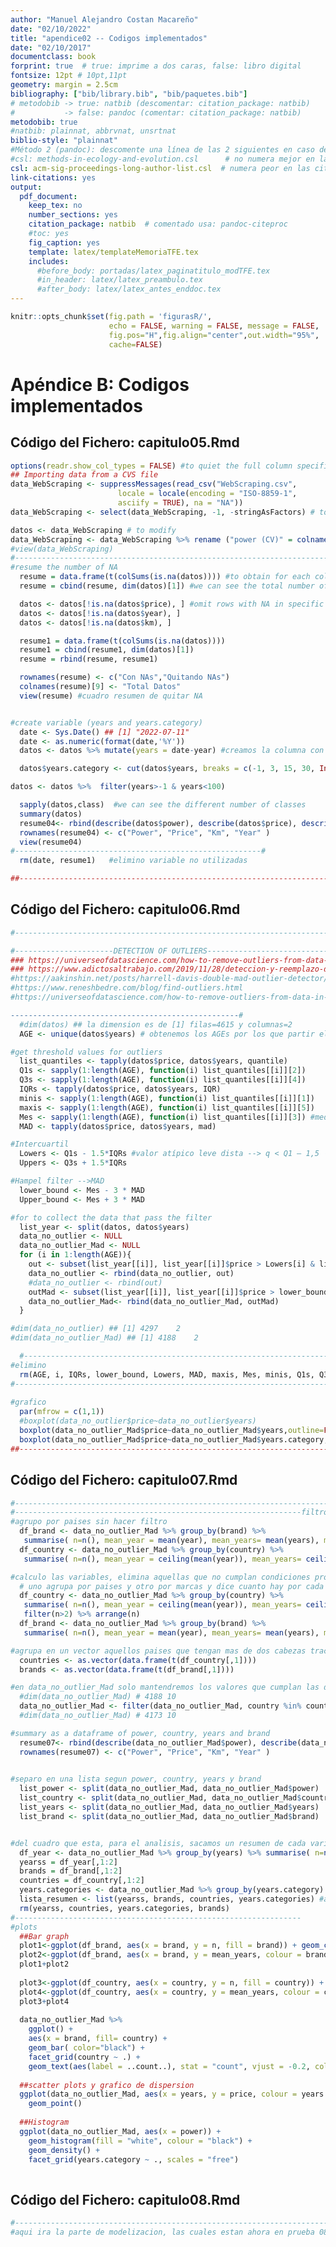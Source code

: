 ---
author: "Manuel Alejandro Costan Macareño"
date: "02/10/2022"
title: "apendice02 -- Codigos implementados"
date: "02/10/2017"
documentclass: book
forprint: true  # true: imprime a dos caras, false: libro digital
fontsize: 12pt # 10pt,11pt
geometry: margin = 2.5cm 
bibliography: ["bib/library.bib", "bib/paquetes.bib"]
# metodobib -> true: natbib (descomentar: citation_package: natbib) 
#           -> false: pandoc (comentar: citation_package: natbib)
metodobib: true
#natbib: plainnat, abbrvnat, unsrtnat
biblio-style: "plainnat"
#Método 2 (pandoc): descomente una línea de las 2 siguientes en caso de usarlo
#csl: methods-in-ecology-and-evolution.csl      # no numera mejor en las citas
csl: acm-sig-proceedings-long-author-list.csl  # numera peor en las citas
link-citations: yes
output: 
  pdf_document:
    keep_tex: no
    number_sections: yes
    citation_package: natbib  # comentado usa: pandoc-citeproc
    #toc: yes
    fig_caption: yes
    template: latex/templateMemoriaTFE.tex
    includes:
      #before_body: portadas/latex_paginatitulo_modTFE.tex
      #in_header: latex/latex_preambulo.tex
      #after_body: latex/latex_antes_enddoc.tex
---


```{r include=FALSE}
knitr::opts_chunk$set(fig.path = 'figurasR/',
                      echo = FALSE, warning = FALSE, message = FALSE,
                      fig.pos="H",fig.align="center",out.width="95%",
                      cache=FALSE)

```


<!-- \setcounter{chapter}{2} -->
<!-- \setcounter{chapter}{2} escribir 2 para capítulo 3  -->
<!-- \pagenumbering{arabic} -->


\ifdefined\ifprincipal
\else
\setlength{\parindent}{1em}
\pagestyle{fancy}
\setcounter{tocdepth}{4}
\tableofcontents
<!-- \nocite{*} -->
\fi

\ifdefined\ifdoblecara
\fancyhead{}{}
\fancyhead[LE,RO]{\scriptsize\rightmark}
\fancyfoot[LO,RE]{\scriptsize\slshape \leftmark}
\fancyfoot[C]{}
\fancyfoot[LE,RO]{\footnotesize\thepage}
\else
\fancyhead{}{}
\fancyhead[RO]{\scriptsize\rightmark}
\fancyfoot[LO]{\scriptsize\slshape \leftmark}
\fancyfoot[C]{}
\fancyfoot[RO]{\footnotesize\thepage}
\fi
\renewcommand{\headrulewidth}{0.4pt}
\renewcommand{\footrulewidth}{0.4pt}

# Apéndice B: Codigos implementados


##  Código del Fichero: capitulo05.Rmd
\tiny
```{r echo=TRUE, eval=FALSE}

options(readr.show_col_types = FALSE) #to quiet the full column specification
## Importing data from a CVS file
data_WebScraping <- suppressMessages(read_csv("WebScraping.csv",
                        locale = locale(encoding = "ISO-8859-1", 
                        asciify = TRUE), na = "NA"))
data_WebScraping <- select(data_WebScraping, -1, -stringAsFactors) # to display on the screen

datos <- data_WebScraping # to modify
data_WebScraping <- data_WebScraping %>% rename ("power (CV)" = colnames(data_WebScraping)[5], "price (€)" = colnames(data_WebScraping)[6])
#view(data_WebScraping)
#----------------------------------------------------------------------------- CAPITULO_05 --------------------------------------------------------------------------------------------------
#resume the number of NA
  resume = data.frame(t(colSums(is.na(datos)))) #to obtain for each column the number of empty data (NA)
  resume = cbind(resume, dim(datos)[1]) #we can see the total number of data (row)

  datos <- datos[!is.na(datos$price), ] #omit rows with NA in specific column of data frame
  datos <- datos[!is.na(datos$year), ]
  datos <- datos[!is.na(datos$km), ]

  resume1 = data.frame(t(colSums(is.na(datos))))
  resume1 = cbind(resume1, dim(datos)[1])
  resume = rbind(resume, resume1)

  rownames(resume) <- c("Con NAs","Quitando NAs") 
  colnames(resume)[9] <- "Total Datos"
  view(resume) #cuadro resumen de quitar NA


#create variable (years and years.category)
  date <- Sys.Date() ## [1] "2022-07-11"
  date <- as.numeric(format(date,'%Y'))
  datos <- datos %>% mutate(years = date-year) #creamos la columna con los años que tiene el camion funcionando

  datos$years.category <- cut(datos$years, breaks = c(-1, 3, 15, 30, Inf), labels = c("New", "Medium", "Old", "Very old")) # Convertir var numerica "years" en categorica usando puntos de corte

datos <- datos %>%  filter(years>-1 & years<100)

  sapply(datos,class)  #we can see the different number of classes
  summary(datos)
  resume04<- rbind(describe(datos$power), describe(datos$price), describe(datos$km), describe(datos$years)) #similar as summary but it show the result as a dataframe
  rownames(resume04) <- c("Power", "Price", "Km", "Year" ) 
  view(resume04)
#-------------------------------------------------------#
  rm(date, resume1)   #elimino variable no utilizadas

##---------------------------------------------------------------------------------------------------------------------------------------------------------------------------------------
```
\normalsize


  
##  Código del Fichero: capitulo06.Rmd  
\tiny
```{r echo=TRUE, eval=FALSE}
#----------------------------------------------------------------------------- CAPITULO_06 --------------------------------------------------------------------------------------------------

#----------------------DETECTION OF OUTLIERS---------------------------------
### https://universeofdatascience.com/how-to-remove-outliers-from-data-in-r/
### https://www.adictosaltrabajo.com/2019/11/28/deteccion-y-reemplazo-de-outliers-con-r/
#https://aakinshin.net/posts/harrell-davis-double-mad-outlier-detector/
#https://www.reneshbedre.com/blog/find-outliers.html
#https://universeofdatascience.com/how-to-remove-outliers-from-data-in-r/

---------------------------------------------------#
  #dim(datos) ## la dimension es de [1] filas=4615 y columnas=2
  AGE <- unique(datos$years) # obtenemos los AGEs por los que partir el dataframe

#get threshold values for outliers
  list_quantiles <- tapply(datos$price, datos$years, quantile)
  Q1s <- sapply(1:length(AGE), function(i) list_quantiles[[i]][2])
  Q3s <- sapply(1:length(AGE), function(i) list_quantiles[[i]][4])
  IQRs <- tapply(datos$price, datos$years, IQR)
  minis <- sapply(1:length(AGE), function(i) list_quantiles[[i]][1])
  maxis <- sapply(1:length(AGE), function(i) list_quantiles[[i]][5])
  Mes <- sapply(1:length(AGE), function(i) list_quantiles[[i]][3]) #median
  MAD <- tapply(datos$price, datos$years, mad)

#Intercuartil
  Lowers <- Q1s - 1.5*IQRs #valor atípico leve dista --> q < Q1 – 1,5 · IQR o bien q > Q3 + 1,5 · IQR
  Uppers <- Q3s + 1.5*IQRs 

#Hampel filter -->MAD
  lower_bound <- Mes - 3 * MAD
  Upper_bound <- Mes + 3 * MAD

#for to collect the data that pass the filter
  list_year <- split(datos, datos$years)
  data_no_outlier <- NULL
  data_no_outlier_Mad <- NULL
  for (i in 1:length(AGE)){
    out <- subset(list_year[[i]], list_year[[i]]$price > Lowers[i] & list_year[[i]]$price < Uppers[i]) #Intercuartile range
    data_no_outlier <- rbind(data_no_outlier, out)
    #data_no_outlier <- rbind(out)
    outMad <- subset(list_year[[i]], list_year[[i]]$price > lower_bound[i] & list_year[[i]]$price < Upper_bound[i]) #Hampel filter -->MAD
    data_no_outlier_Mad<- rbind(data_no_outlier_Mad, outMad)
  }

#dim(data_no_outlier) ## [1] 4297    2
#dim(data_no_outlier_Mad) ## [1] 4188    2

  #------------------------------------------------------------------------------------------  
#elimino
  rm(AGE, i, IQRs, lower_bound, Lowers, MAD, maxis, Mes, minis, Q1s, Q3s, Upper_bound, Uppers, out, outMad)
#---------------------------------------------------------------------------------------------------------------------------------------------------
  
#grafico
  par(mfrow = c(1,1))
  #boxplot(data_no_outlier$price~data_no_outlier$years)
  boxplot(data_no_outlier_Mad$price~data_no_outlier_Mad$years,outline=FALSE)
  boxplot(data_no_outlier_Mad$price~data_no_outlier_Mad$years.category,outline=FALSE)
##---------------------------------------------------------------------------------------------------------------------------------------------------------------------------------------
```
\normalsize


  
##  Código del Fichero: capitulo07.Rmd  
\tiny
```{r echo=TRUE, eval=FALSE}
#----------------------------------------------------------------------------- CAPITULO_07 --------------------------------------------------------------------------------------------------
#----------------------------------------------------------------filtro datos segun una condicion y almaceno valores en listas---------------------------------------------------------
#agrupo por paises sin hacer filtro
  df_brand <- data_no_outlier_Mad %>% group_by(brand) %>% 
   summarise( n=n(), mean_year = mean(year), mean_years= mean(years), mean_price = ceiling(mean(km)), median_price=median(km), variance_price = var(km), sd_price = sd(km)) %>% arrange(n)
  df_country <- data_no_outlier_Mad %>% group_by(country) %>% 
   summarise( n=n(), mean_year = ceiling(mean(year)), mean_years= ceiling(mean(years)), mean_price = ceiling(mean(km)), median_price=median(km), variance_price = var(km), sd_price = sd(km)) %>% arrange(n)

#calculo las variables, elimina aquellas que no cumplan condiciones propuestas, como el no tener mas de dos valores por marca, por pais, 
  # uno agrupa por paises y otro por marcas y dice cuanto hay por cada uno, ademas saca la media de km y la suma total
  df_country <- data_no_outlier_Mad %>% group_by(country) %>% 
   summarise( n=n(), mean_year = ceiling(mean(year)), mean_years= ceiling(mean(years)), mean_price = ceiling(mean(km)), median_price=median(km), variance_price = var(km), sd_price = sd(km)) %>% 
   filter(n>2) %>% arrange(n)
  df_brand <- data_no_outlier_Mad %>% group_by(brand) %>% 
   summarise( n=n(), mean_year = mean(year), mean_years= mean(years), mean_price = ceiling(mean(km)), median_price=median(km), variance_price = var(km), sd_price = sd(km)) %>% filter(n>2) %>% arrange(n)

#agrupa en un vector aquellos paises que tengan mas de dos cabezas tractoras y agrupa en un vector aquellas marcas que tengan mas de dos cabezas tractoras
  countries <- as.vector(data.frame(t(df_country[,1])))
  brands <- as.vector(data.frame(t(df_brand[,1])))

#en data_no_outlier_Mad solo mantendremos los valores que cumplan las dos condiciones anteriormente planteadas... y veo las diferencia de como cambian las dimensiones
  #dim(data_no_outlier_Mad) # 4188 10
  data_no_outlier_Mad <- filter(data_no_outlier_Mad, country %in% countries, brand %in% brands)
  #dim(data_no_outlier_Mad) # 4173 10

#summary as a dataframe of power, country, years and brand
  resume07<- rbind(describe(data_no_outlier_Mad$power), describe(data_no_outlier_Mad$price), describe(data_no_outlier_Mad$km), describe(data_no_outlier_Mad$years)) 
  rownames(resume07) <- c("Power", "Price", "Km", "Year" )
  

#separo en una lista segun power, country, years y brand
  list_power <- split(data_no_outlier_Mad, data_no_outlier_Mad$power)
  list_country <- split(data_no_outlier_Mad, data_no_outlier_Mad$country) 
  list_years <- split(data_no_outlier_Mad, data_no_outlier_Mad$years) 
  list_brand <- split(data_no_outlier_Mad, data_no_outlier_Mad$brand)


#del cuadro que esta, para el analisis, sacamos un resumen de cada variable y la almaceno en la lista_resumen:
  df_year <- data_no_outlier_Mad %>% group_by(years) %>% summarise( n=n(), mean_price = ceiling(mean(price)))
  yearss = df_year[,1:2]
  brands = df_brand[,1:2]
  countries = df_country[,1:2]
  years.categories <- data_no_outlier_Mad %>% group_by(years.category) %>% summarise( n=n()) %>% arrange(n)
  lista_resumen <- list(yearss, brands, countries, years.categories) #accedo a este lista_resumen[[2]]
  rm(yearss, countries, years.categories, brands)
#----------------------------------------------------------------    
#plots
  ##Bar graph  
  plot1<-ggplot(df_brand, aes(x = brand, y = n, fill = brand)) + geom_col() + geom_text(aes(label = n), vjust = 1.5, colour = "black") #bar graphs numbers of cabezas tractoras for every brand
  plot2<-ggplot(df_brand, aes(x = brand, y = mean_years, colour = brand)) + geom_point() #bar graphs edad promedio of cabezas tractoras for every brand
  plot1+plot2       
  
  plot3<-ggplot(df_country, aes(x = country, y = n, fill = country)) + geom_col() + geom_text(aes(label = n), vjust = 1.5, colour = "black") # numbers of cabezas tractoras for every country
  plot4<-ggplot(df_country, aes(x = country, y = mean_years, colour = country)) + geom_point() #bar graphs edad promedio of cabezas tractoras for every country
  plot3+plot4 
  
  data_no_outlier_Mad %>% 
    ggplot() +
    aes(x = brand, fill= country) +
    geom_bar( color="black") +
    facet_grid(country ~ .) +
    geom_text(aes(label = ..count..), stat = "count", vjust = -0.2, colour = "black")
  
  ##scatter plots y grafico de dispersion
  ggplot(data_no_outlier_Mad, aes(x = years, y = price, colour = years.category)) +
    geom_point()      
  
  ##Histogram
  ggplot(data_no_outlier_Mad, aes(x = power)) +
    geom_histogram(fill = "white", colour = "black") +
    geom_density() +
    facet_grid(years.category ~ ., scales = "free") 
  
```
\normalsize



##  Código del Fichero: capitulo08.Rmd
\tiny
```{r echo=TRUE, eval=FALSE}
#----------------------------------------------------------------------------- CAPITULO_08 --------------------------------------------------------------------------------------------------
#aqui ira la parte de modelizacion, las cuales estan ahora en prueba 08 y prueba 09


```
\normalsize






